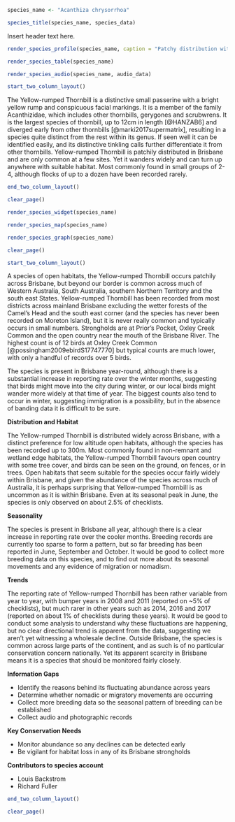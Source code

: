 ```r
species_name <- "Acanthiza chrysorrhoa"
```

```r
species_title(species_name, species_data)
```

Insert header text here.

```r
render_species_profile(species_name, caption = "Patchy distribution within the Brisbane region, with only a handful of regular sites but many more locations where the species has occurred, often only as one-off records. Present in Brisbane throughout the year, but with a substantial increase in the winter months. No clear trend over the past decade, although rather few records in the last 4-5 years, and its abundance fluctuates from year to year. Yellow-rumped Thornbill is generally scarce in Brisbane, and while it is probably not of major conservation concern in Brisbane, it is a species worth monitoring signs of population declines.")
```

```r
render_species_table(species_name)
```

```r
render_species_audio(species_name, audio_data)
```

```r
start_two_column_layout()
```

The Yellow-rumped Thornbill is a distinctive small passerine with a bright yellow rump and conspicuous facial markings. It is a member of the family Acanthizidae, which includes other thornbills, gerygones and scrubwrens. It is the largest species of thornbill, up to 12cm in length [@HANZAB6] and diverged early from other thornbills [@marki2017supermatrix], resulting in a species quite distinct from the rest within its genus. If seen well it can be identified easily, and its distinctive tinkling calls further differentiate it from other thornbills. Yellow-rumped Thornbill is patchily distributed in Brisbane and are only common at a few sites. Yet it wanders widely and can turn up anywhere with suitable habitat. Most commonly found in small groups of 2-4, although flocks of up to a dozen have been recorded rarely.

```r
end_two_column_layout()
```

```r
clear_page()
```

```r
render_species_widget(species_name)
```

```r
render_species_map(species_name)
```

```r
render_species_graph(species_name)
```

```r
clear_page()
```

```r
start_two_column_layout()
```

A species of open habitats, the Yellow-rumped Thornbill occurs patchily across Brisbane, but beyond our border is common across much of Western Australia, South Australia, southern Northern Territory and the south east States. Yellow-rumped Thornbill has been recorded from most districts across mainland Brisbane excluding the wetter forests of the Camel's Head and the south east corner (and the species has never been recorded on Moreton Island), but it is never really common and typically occurs in small numbers. Strongholds are at Prior's Pocket, Oxley Creek Common and the open country near the mouth of the Brisbane River. The highest count is of 12 birds at Oxley Creek Common [@possingham2009ebirdS17747770] but typical counts are much lower, with only a handful of records over 5 birds.

The species is present in Brisbane year-round, although there is a substantial increase in reporting rate over the winter months, suggesting that birds might move into the city during winter, or our local birds might wander more widely at that time of year. The biggest counts also tend to occur in winter, suggesting immigration is a possibility, but in the absence of banding data it is difficult to be sure.

**Distribution and Habitat**

The Yellow-rumped Thornbill is distributed widely across Brisbane, with a distinct preference for low altitude open habitats, although the species has been recorded up to 300m. Most commonly found in non-remnant and wetland edge habitats, the Yellow-rumped Thornbill favours open country with some tree cover, and birds can be seen on the ground, on fences, or in trees. Open habitats that seem suitable for the species occur fairly widely within Brisbane, and given the abundance of the species across much of Australia, it is perhaps surprising that Yellow-rumped Thornbill is as uncommon as it is within Brisbane. Even at its seasonal peak in June, the species is only observed on about 2.5% of checklists.

**Seasonality**

The species is present in Brisbane all year, although there is a clear increase in reporting rate over the cooler months. Breeding records are currently too sparse to form a pattern, but so far breeding has been reported in June, September and October. It would be good to collect more breeding data on this species, and to find out more about its seasonal movements and any evidence of migration or nomadism.

**Trends**

The reporting rate of Yellow-rumped Thornbill has been rather variable from year to year, with bumper years in 2008 and 2011 (reported on ~5% of checklists), but much rarer in other years such as 2014, 2016 and 2017 (reported on about 1% of checklists during these years). It would be good to conduct some analysis to understand why these fluctuations are happening, but no clear directional trend is apparent from the data, suggesting we aren't yet witnessing a wholesale decline. Outside Brisbane, the species is common across large parts of the continent, and as such is of no particular conservation concern nationally. Yet its apparent scarcity in Brisbane means it is a species that should be monitored fairly closely.

**Information Gaps**

- Identify the reasons behind its fluctuating abundance across years
- Determine whether nomadic or migratory movements are occurring
- Collect more breeding data so the seasonal pattern of breeding can be established
- Collect audio and photographic records

**Key Conservation Needs**

- Monitor abundance so any declines can be detected early
- Be vigilant for habitat loss in any of its Brisbane strongholds

**Contributors to species account**

- Louis Backstrom
- Richard Fuller

```r
end_two_column_layout()
```

```r
clear_page()
```
